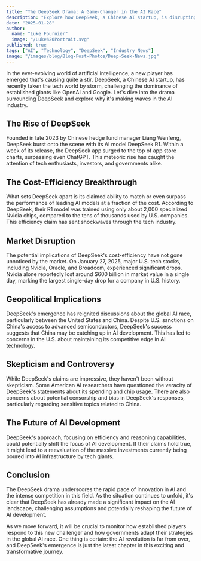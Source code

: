 ```yaml
---
title: "The DeepSeek Drama: A Game-Changer in the AI Race"
description: "Explore how DeepSeek, a Chinese AI startup, is disrupting the AI industry with its groundbreaking cost-efficiency claims and market impact."
date: "2025-01-28"
author:
  name: "Luke Fournier"
  image: "/Luke%20Portrait.svg"
published: true
tags: ["AI", "Technology", "DeepSeek", "Industry News"]
image: "/images/blog/Blog-Post-Photos/Deep-Seek-News.jpg"
---
```


In the ever-evolving world of artificial intelligence, a new player has emerged that's causing quite a stir. DeepSeek, a Chinese AI startup, has recently taken the tech world by storm, challenging the dominance of established giants like OpenAI and Google. Let's dive into the drama surrounding DeepSeek and explore why it's making waves in the AI industry.

## The Rise of DeepSeek

Founded in late 2023 by Chinese hedge fund manager Liang Wenfeng, DeepSeek burst onto the scene with its AI model DeepSeek R1. Within a week of its release, the DeepSeek app surged to the top of app store charts, surpassing even ChatGPT. This meteoric rise has caught the attention of tech enthusiasts, investors, and governments alike.

## The Cost-Efficiency Breakthrough

What sets DeepSeek apart is its claimed ability to match or even surpass the performance of leading AI models at a fraction of the cost. According to DeepSeek, their R1 model was trained using only about 2,000 specialized Nvidia chips, compared to the tens of thousands used by U.S. companies. This efficiency claim has sent shockwaves through the tech industry.

## Market Disruption

The potential implications of DeepSeek's cost-efficiency have not gone unnoticed by the market. On January 27, 2025, major U.S. tech stocks, including Nvidia, Oracle, and Broadcom, experienced significant drops. Nvidia alone reportedly lost around $600 billion in market value in a single day, marking the largest single-day drop for a company in U.S. history.

## Geopolitical Implications

DeepSeek's emergence has reignited discussions about the global AI race, particularly between the United States and China. Despite U.S. sanctions on China's access to advanced semiconductors, DeepSeek's success suggests that China may be catching up in AI development. This has led to concerns in the U.S. about maintaining its competitive edge in AI technology.

## Skepticism and Controversy

While DeepSeek's claims are impressive, they haven't been without skepticism. Some American AI researchers have questioned the veracity of DeepSeek's statements about its spending and chip usage. There are also concerns about potential censorship and bias in DeepSeek's responses, particularly regarding sensitive topics related to China.

## The Future of AI Development

DeepSeek's approach, focusing on efficiency and reasoning capabilities, could potentially shift the focus of AI development. If their claims hold true, it might lead to a reevaluation of the massive investments currently being poured into AI infrastructure by tech giants.

## Conclusion

The DeepSeek drama underscores the rapid pace of innovation in AI and the intense competition in this field. As the situation continues to unfold, it's clear that DeepSeek has already made a significant impact on the AI landscape, challenging assumptions and potentially reshaping the future of AI development.

As we move forward, it will be crucial to monitor how established players respond to this new challenger and how governments adapt their strategies in the global AI race. One thing is certain: the AI revolution is far from over, and DeepSeek's emergence is just the latest chapter in this exciting and transformative journey.
